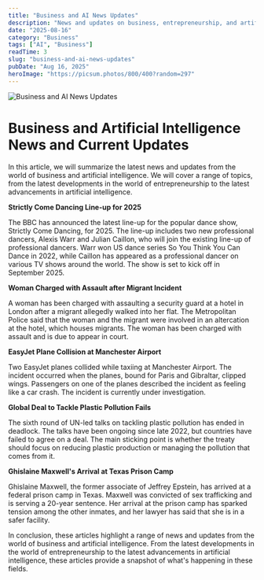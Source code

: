 ```yaml
---
title: "Business and AI News Updates"
description: "News and updates on business, entrepreneurship, and artificial intelligence."
date: "2025-08-16"
category: "Business"
tags: ["AI", "Business"]
readTime: 3
slug: "business-and-ai-news-updates"
pubDate: "Aug 16, 2025"
heroImage: "https://picsum.photos/800/400?random=297"
---
```


![Business and AI News Updates](https://picsum.photos/800/400?random=297)

**Business and Artificial Intelligence News and Current Updates**
===========================================================

In this article, we will summarize the latest news and updates from the world of business and artificial intelligence. We will cover a range of topics, from the latest developments in the world of entrepreneurship to the latest advancements in artificial intelligence.

**Strictly Come Dancing Line-up for 2025**

The BBC has announced the latest line-up for the popular dance show, Strictly Come Dancing, for 2025. The line-up includes two new professional dancers, Alexis Warr and Julian Caillon, who will join the existing line-up of professional dancers. Warr won US dance series So You Think You Can Dance in 2022, while Caillon has appeared as a professional dancer on various TV shows around the world. The show is set to kick off in September 2025.

**Woman Charged with Assault after Migrant Incident**

A woman has been charged with assaulting a security guard at a hotel in London after a migrant allegedly walked into her flat. The Metropolitan Police said that the woman and the migrant were involved in an altercation at the hotel, which houses migrants. The woman has been charged with assault and is due to appear in court.

**EasyJet Plane Collision at Manchester Airport**

Two EasyJet planes collided while taxiing at Manchester Airport. The incident occurred when the planes, bound for Paris and Gibraltar, clipped wings. Passengers on one of the planes described the incident as feeling like a car crash. The incident is currently under investigation.

**Global Deal to Tackle Plastic Pollution Fails**

The sixth round of UN-led talks on tackling plastic pollution has ended in deadlock. The talks have been ongoing since late 2022, but countries have failed to agree on a deal. The main sticking point is whether the treaty should focus on reducing plastic production or managing the pollution that comes from it.

**Ghislaine Maxwell's Arrival at Texas Prison Camp**

Ghislaine Maxwell, the former associate of Jeffrey Epstein, has arrived at a federal prison camp in Texas. Maxwell was convicted of sex trafficking and is serving a 20-year sentence. Her arrival at the prison camp has sparked tension among the other inmates, and her lawyer has said that she is in a safer facility.

In conclusion, these articles highlight a range of news and updates from the world of business and artificial intelligence. From the latest developments in the world of entrepreneurship to the latest advancements in artificial intelligence, these articles provide a snapshot of what's happening in these fields.
